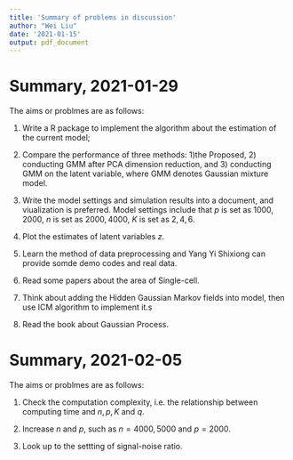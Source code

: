 ```yaml
---
title: 'Summary of problems in discussion'
author: "Wei Liu"
date: '2021-01-15'
output: pdf_document
---
```

# Summary,  2021-01-29
The aims or problmes are as follows:

1) Write a R package to implement the algorithm about the estimation of the current model;

2) Compare the performance of three methods: 1)the Proposed, 2) conducting GMM after PCA dimension reduction, and 3) conducting GMM on the latent variable, where GMM denotes Gaussian mixture model.

3) Write the model settings and simulation results into a document, and viualization is preferred. Model settings include that $p$ is set as $1000, 2000$, $n$ is set as $2000, 4000$, $K$ is set as $2, 4, 6$.

4) Plot the estimates of latent variables $z$.

5) Learn the method of data preprocessing and Yang Yi Shixiong can provide somde demo codes and real data.

6) Read some papers about the area of Single-cell.

7) Think about adding the Hidden Gaussian Markov fields into model, then use ICM algorithm to implement it.s

8) Read the book about Gaussian Process.

# Summary,  2021-02-05
The aims or problmes are as follows:

1) Check the computation complexity, i.e. the relationship between computing time and $n,p,K$ and $q$.

2) Increase $n$ and $p$, such as $n=4000,5000$ and $p=2000$.

3) Look up to the settting of signal-noise ratio.

